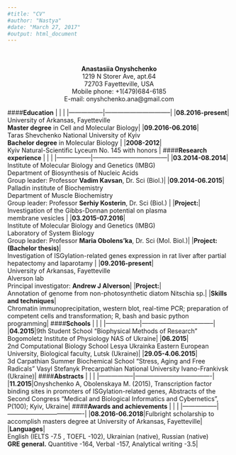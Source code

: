 ```yaml
---
#title: "CV"
#author: "Nastya"
#date: "March 27, 2017"
#output: html_document
---
```

<br><br>
<center>**Anastasiia Onyshchenko**</center>   
<center>1219 N Storer Ave, apt.64 </center>
<center>72703 Fayetteville, USA</center>
<center>Mobile phone: +1(479)684-6185</center>
<center>E-mail: onyshchenko.ana@gmail.com</center>

####**Education**
|                   |                     |
|-----------------|--------------------------------|
|**08.2016-present**| University of Arkansas, Fayetteville <br>**Master degree** in Cell and Molecular Biology|
|**09.2016-06.2016**| <br>Taras Shevchenko National University of Kyiv <br>**Bachelor degree** in Molecular Biology |
|**2008-2012**| <br>Kyiv Natural-Scientific Lyceum No. 145 with honors |
####**Research experience**
|                   |                     |
|-----------------|------------------------------------|
|**03.2014-08.2014**| Institute of Molecular Biology and Genetics (IMBG)<br> Department of Biosynthesis of Nucleic Acids <br> Group leader: Professor **Vadim Kavsan**, Dr. Sci (Biol.)|
|**09.2014-06.2015**| <br>Palladin institute of Biochemistry<br>Department of Muscle Biochemistry <br> Group leader: Professor **Serhiy Kosterin**, Dr. Sci (Biol.) |
|**Project:**| <br>Investigation of the Gibbs-Donnan potential on plasma <br>membrane vesicles |
|**03.2015-07.2016**| <br>Institute of Molecular Biology and Genetics (IMBG)<br> Laboratory of System Biology <br> Group leader: Professor **Maria Obolens’ka**, Dr. Sci (Mol. Biol.)|
|**Project:<br>(Bachelor thesis)**| <br>Investigation of ISGylation-related genes expression in rat liver after partial hepatectomy and laparotamy |
|**09.2016-present**| <br> University of Arkansas, Fayetteville <br> Alverson lab <br> Principal investigator: **Andrew J Alverson**|
|**Project:**|<br> Annotation of genome from non-photosynthetic diatom Nitschia sp.|
|**Skills and techniques**|<br> Chromatin immunoprecipitation, western blot, real-time PCR; preparation of competent cells and transformation; R, bash and basic python programming|
####**Schools**
|                   |                     |
|-----------------|-----------------------------------|
|**04.2015**|9th Student School "Biophysical Methods of Research" <br>Bogomoletz Institute of Physiology NAS of Ukraine|
|**06.2015**|<br> 2nd Computational Biology School Lesya Ukrainka Eastern European University, Biological faculty, Lutsk (Ukraine)|
|**29.05-4.06.2015**| <br>3d Carpathian Summer Biochemical School “Stress, Aging and Free Radicals” Vasyl Stefanyk Precarpathian National University Ivano-Frankivsk (Ukraine)|
####**Abstracts**
|    |    |
|-----------------|-------------------------------------|
|**11.2015**|Onyshchenko A, Obolenskaya M. (2015), Transcription factor binding sites in promoters of ISGylation-related genes, Abstracts of the Second Congress “Medical and Biological Informatics and Cybernetics”, P(100); Kyiv, Ukraine|
####**Awards and achievements**
|    |    |
|-----------------|-------------------------------------|
|**08.2016-06.2018**|Fulbright scholarship to accomplish masters degree at University of Arkansas, Fayetteville|
|**Languages**|<br>English (IELTS -7.5 , TOEFL -102), Ukrainian (native), Russian (native)<br> **GRE general.** Quantitive -164, Verbal -157, Analytical writing -3.5|
<br><br>








